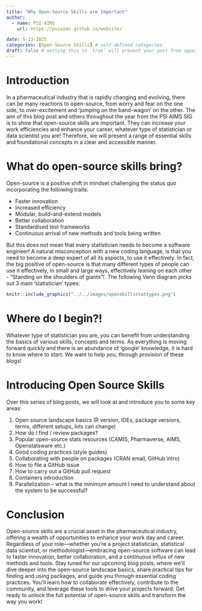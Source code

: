 ```yaml
---
title: "Why Open-Source Skills are Important"
author:
  - name: PSI AIMS
    url: https://psiaims.github.io/website/

date: 5-13-2025
categories: [Open-Source Skills] # self-defined categories
draft: false # setting this to `true` will prevent your post from appearing on your listing page until you're ready!
---
```


# Introduction
In a pharmaceutical industry that is rapidly changing and evolving, there can be many reactions to open-source, from worry and fear on the one side, to over-excitement and ‘jumping on the band-wagon' on the other.
The aim of this blog post and others throughout the year from the PSI AIMS SIG is to show that open-source skills are important. They can increase your work efficiencies and enhance your career, whatever type of statistician or data scientist you are!  Therefore, we will present a range of essential skills and foundational concepts in a clear and accessible manner.

# What do open-source skills bring?
Open-source is a positive shift in mindset challenging the status quo incorporating the following traits:

-	Faster innovation
-	Increased efficiency
-	Modular, build-and-extend models
-	Better collaboration
-	Standardised test frameworks
-	Continuous arrival of new methods and tools being written

But this does not mean that every statistician needs to become a software engineer! 
A natural misconception with a new coding language, is that you need to become a deep expert of all its aspects, to use it effectively. In fact, the big positive of open-source is that many different types of people can use it effectively, in small and large ways, effectively leaning on each other - “Standing on the shoulders of giants”!. The following Venn diagram picks out 3 main ‘statistician’ types:

```r
knitr::include_graphics("../../images/openskillsstattypes.png")
```

# Where do I begin?!
Whatever type of statistician you are, you can benefit from understanding the basics of various skills, concepts and terms. As everything is moving forward quickly and there is an abundance of ‘google’ knowledge, it is hard to know where to start. We want to help you, through provision of these blogs!

# Introducing Open Source Skills
Over this series of blog posts, we will look at and introduce you to some key areas:

1. Open source landscape basics (R version, IDEs, package versions, terms, different setups, lots can change)
2. How do I find / review packages?
3. Popular open-source stats resources (CAMIS, Pharmaverse, AIMS, Openstatsware etc.)
4. Good coding practices (style guides)
5. Collaborating with people on packages (CRAN email, GitHub intro)
6. How to file a GitHub issue
7. How to carry out a GitHub pull request
8. Containers introduction
9. Parallelization – what is the minimum amount I need to understand about the system to be successful?

# Conclusion
Open-source skills are a crucial asset in the pharmaceutical industry, offering a wealth of opportunities to enhance your work day and career. Regardless of your role—whether you're a project statistician, statistical data scientist, or methodologist—embracing open-source software can lead to faster innovation, better collaboration, and a continuous influx of new methods and tools.
Stay tuned for our upcoming blog posts, where we'll dive deeper into the open-source landscape basics, share practical tips for finding and using packages, and guide you through essential coding practices. You'll learn how to collaborate effectively, contribute to the community, and leverage these tools to drive your projects forward. Get ready to unlock the full potential of open-source skills and transform the way you work! 

